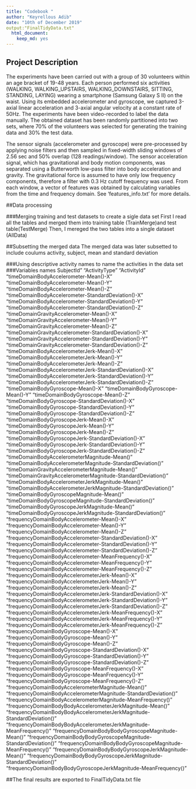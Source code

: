 ```yaml
---
title: "Codebook "
author: "Keyrellous Adib"
date: "10th of December 2019"
output:"FinalTidyData.txt"
  html_document:
    keep_md: yes
---
```


## Project Description
The experiments have been carried out with a group of 30 volunteers within an age bracket of 19-48 years. Each person performed six activities (WALKING, WALKING_UPSTAIRS, WALKING_DOWNSTAIRS, SITTING, STANDING, LAYING) wearing a smartphone (Samsung Galaxy S II) on the waist. Using its embedded accelerometer and gyroscope, we captured 3-axial linear acceleration and 3-axial angular velocity at a constant rate of 50Hz. The experiments have been video-recorded to label the data manually. The obtained dataset has been randomly partitioned into two sets, where 70% of the volunteers was selected for generating the training data and 30% the test data. 

The sensor signals (accelerometer and gyroscope) were pre-processed by applying noise filters and then sampled in fixed-width sliding windows of 2.56 sec and 50% overlap (128 readings/window). The sensor acceleration signal, which has gravitational and body motion components, was separated using a Butterworth low-pass filter into body acceleration and gravity. The gravitational force is assumed to have only low frequency components, therefore a filter with 0.3 Hz cutoff frequency was used. From each window, a vector of features was obtained by calculating variables from the time and frequency domain. See 'features_info.txt' for more details. 

##Data processing

###Merging  training and  test datasets to create a sigle data set
First I read all the tables and merged them into training table (TrainMerge)and test table(TestMerge) 
Then, I mereged the two tables into a single dataset (AllData)

##Subsetting the merged data 
The merged data was later subsetted to include coulums activity, subject, mean and standard deviation  

###Using descriptive activity names to name the activities in the data set
###Variables names 
SubjectId"
"ActivityType" 
"ActivityId" 
"timeDomainBodyAccelerometer-Mean()-X"
"timeDomainBodyAccelerometer-Mean()-Y"
"timeDomainBodyAccelerometer-Mean()-Z" 
"timeDomainBodyAccelerometer-StandardDeviation()-X" 
"timeDomainBodyAccelerometer-StandardDeviation()-Y" 
"timeDomainBodyAccelerometer-StandardDeviation()-Z" 
"timeDomainGravityAccelerometer-Mean()-X" 
"timeDomainGravityAccelerometer-Mean()-Y" 
"timeDomainGravityAccelerometer-Mean()-Z"
"timeDomainGravityAccelerometer-StandardDeviation()-X" 
"timeDomainGravityAccelerometer-StandardDeviation()-Y"
"timeDomainGravityAccelerometer-StandardDeviation()-Z" 
"timeDomainBodyAccelerometerJerk-Mean()-X"
"timeDomainBodyAccelerometerJerk-Mean()-Y" 
"timeDomainBodyAccelerometerJerk-Mean()-Z" 
"timeDomainBodyAccelerometerJerk-StandardDeviation()-X" 
"timeDomainBodyAccelerometerJerk-StandardDeviation()-Y" 
"timeDomainBodyAccelerometerJerk-StandardDeviation()-Z" 
"timeDomainBodyGyroscope-Mean()-X" 
"timeDomainBodyGyroscope-Mean()-Y"
"timeDomainBodyGyroscope-Mean()-Z"
"timeDomainBodyGyroscope-StandardDeviation()-X"
"timeDomainBodyGyroscope-StandardDeviation()-Y"
"timeDomainBodyGyroscope-StandardDeviation()-Z"
"timeDomainBodyGyroscopeJerk-Mean()-X"
"timeDomainBodyGyroscopeJerk-Mean()-Y"
"timeDomainBodyGyroscopeJerk-Mean()-Z" 
"timeDomainBodyGyroscopeJerk-StandardDeviation()-X"
"timeDomainBodyGyroscopeJerk-StandardDeviation()-Y" 
"timeDomainBodyGyroscopeJerk-StandardDeviation()-Z" 
"timeDomainBodyAccelerometerMagnitude-Mean()" 
"timeDomainBodyAccelerometerMagnitude-StandardDeviation()" 
"timeDomainGravityAccelerometerMagnitude-Mean()" 
"timeDomainGravityAccelerometerMagnitude-StandardDeviation()" 
"timeDomainBodyAccelerometerJerkMagnitude-Mean()" 
"timeDomainBodyAccelerometerJerkMagnitude-StandardDeviation()" 
"timeDomainBodyGyroscopeMagnitude-Mean()" 
"timeDomainBodyGyroscopeMagnitude-StandardDeviation()" 
"timeDomainBodyGyroscopeJerkMagnitude-Mean()" 
"timeDomainBodyGyroscopeJerkMagnitude-StandardDeviation()"
"frequencyDomainBodyAccelerometer-Mean()-X" 
"frequencyDomainBodyAccelerometer-Mean()-Y" 
"frequencyDomainBodyAccelerometer-Mean()-Z" 
"frequencyDomainBodyAccelerometer-StandardDeviation()-X"
"frequencyDomainBodyAccelerometer-StandardDeviation()-Y" 
"frequencyDomainBodyAccelerometer-StandardDeviation()-Z" 
"frequencyDomainBodyAccelerometer-MeanFrequency()-X"
"frequencyDomainBodyAccelerometer-MeanFrequency()-Y" 
"frequencyDomainBodyAccelerometer-MeanFrequency()-Z" 
"frequencyDomainBodyAccelerometerJerk-Mean()-X" 
"frequencyDomainBodyAccelerometerJerk-Mean()-Y"
"frequencyDomainBodyAccelerometerJerk-Mean()-Z"
"frequencyDomainBodyAccelerometerJerk-StandardDeviation()-X"
"frequencyDomainBodyAccelerometerJerk-StandardDeviation()-Y" 
"frequencyDomainBodyAccelerometerJerk-StandardDeviation()-Z" 
"frequencyDomainBodyAccelerometerJerk-MeanFrequency()-X" 
"frequencyDomainBodyAccelerometerJerk-MeanFrequency()-Y" 
"frequencyDomainBodyAccelerometerJerk-MeanFrequency()-Z" 
"frequencyDomainBodyGyroscope-Mean()-X" 
"frequencyDomainBodyGyroscope-Mean()-Y" 
"frequencyDomainBodyGyroscope-Mean()-Z" 
"frequencyDomainBodyGyroscope-StandardDeviation()-X"
"frequencyDomainBodyGyroscope-StandardDeviation()-Y" 
"frequencyDomainBodyGyroscope-StandardDeviation()-Z" 
"frequencyDomainBodyGyroscope-MeanFrequency()-X"
"frequencyDomainBodyGyroscope-MeanFrequency()-Y"
"frequencyDomainBodyGyroscope-MeanFrequency()-Z" 
"frequencyDomainBodyAccelerometerMagnitude-Mean()" 
"frequencyDomainBodyAccelerometerMagnitude-StandardDeviation()" 
"frequencyDomainBodyAccelerometerMagnitude-MeanFrequency()"
"frequencyDomainBodyBodyAccelerometerJerkMagnitude-Mean()"
"frequencyDomainBodyBodyAccelerometerJerkMagnitude-StandardDeviation()" 
"frequencyDomainBodyBodyAccelerometerJerkMagnitude-MeanFrequency()" 
"frequencyDomainBodyBodyGyroscopeMagnitude-Mean()"
"frequencyDomainBodyBodyGyroscopeMagnitude-StandardDeviation()" 
"frequencyDomainBodyBodyGyroscopeMagnitude-MeanFrequency()"
"frequencyDomainBodyBodyGyroscopeJerkMagnitude-Mean()" 
"frequencyDomainBodyBodyGyroscopeJerkMagnitude-StandardDeviation()" 
"frequencyDomainBodyBodyGyroscopeJerkMagnitude-MeanFrequency()"



##The final results are exported to FinalTidyData.txt file
